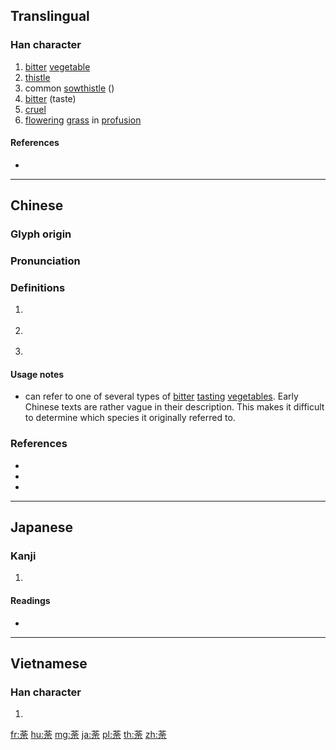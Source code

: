 {{character info/new}}
{{also|苶|茶}}
==Translingual==

===Han character===
{{Han char|rn=140|rad=艸|as=07|sn=13|four=44904|canj=TOMD|ids=⿱艹余}}

# [[bitter]] [[vegetable]]
# [[thistle]]
# common [[sowthistle]] ({{taxlink|Sonchus oleraceus|species|noshow=1}})
# [[bitter]] (taste)
# [[cruel]]
# [[flowering]] [[grass]] in [[profusion]]

====References====
* {{Han ref|kx=1032.210|dkj=31008|dj=1492.080|hdz=53221.110|uh=837C|ud=33660|bh=B2FE|bd=45822}}

----

==Chinese==
{{zh-forms}}

===Glyph origin===
{{Han etym}}

===Pronunciation===
{{zh-pron
|m=tú
|c=caa4,tou4,syu1,ce4
|h=pfs=
|md=
|mn=tô͘
|w=
|mc=y
|oc=y
|cat=n
}}

===Definitions===
{{zh-hanzi}}

# {{lb|zh|archaic}} {{taxlink|Sonchus oleraceus|species|noshow=1}}
# {{lb|zh|archaic}} {{taxlink|Ixeris chinensis|species|noshow=1}}
# {{lb|zh|archaic}} {{taxlink|Ixeris denticulata|species|noshow=1}}

====Usage notes====
* {{lang|zh|荼}} can refer to one of several types of [[bitter]] [[tasting]] [[vegetable]]s. Early Chinese texts are rather vague in their description. This makes it difficult to determine which species it originally referred to.

===References===
* {{cite-web
|last=
|first=
|authorlink=
|coauthors=
|date=
|year=
|month=
|url=http://140.111.34.46/cgi-bin/dict/GetContent.cgi?Database=dict&DocNum=43152&GraphicWord=yes&QueryString=荼$
|title=國語辭典
|format=
|work=
|pages=
|publisher=
|language=Chinese
|accessdate=23 Nov
|accessyear=2007
}}
* {{cite-web
|last=
|first=
|authorlink=
|coauthors=
|date=
|year=
|month=
|url=http://baike.baidu.com/view/30711.htm
|title=苦菜
|format=
|work=
|pages=
|publisher=Baidu.com
|language=Mandarin
|accessdate=23 Nov
|accessyear=2007
}}
* {{cite-web
|last=
|first=
|authorlink=
|coauthors=
|date=
|year=
|month=
|url=http://www.pfaf.org/database/plants.php?Ixeris+chinensis
|title=Ixeris chinensis
|format=
|work=
|pages=
|publisher=
|language=English
|accessdate=23 Nov
|accessyear=2007
}}

----

==Japanese==

===Kanji===
{{ja-kanji|grade=|rs=艸07}}

# {{defn|lang=ja|sort=艸07}}

====Readings====
* {{ja-readings|on=[[と]] (to), [[ど]] (do), [[た]] (ta)|kun=[[にがな]] (nigana)|nanori=}}

----

==Vietnamese==

===Han character===
{{vi-hantu|[[đồ]], [[dưa]], [[giưa]]}}

# {{defn|lang=vi|sort=艸07}}

[[fr:荼]]
[[hu:荼]]
[[mg:荼]]
[[ja:荼]]
[[pl:荼]]
[[th:荼]]
[[zh:荼]]